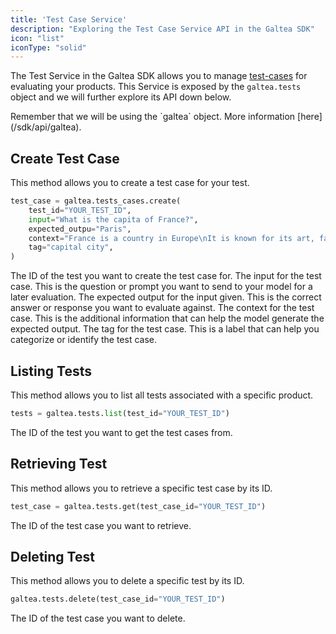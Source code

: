```yaml
---
title: 'Test Case Service'
description: "Exploring the Test Case Service API in the Galtea SDK"
icon: "list"
iconType: "solid"
---
```


The Test Service in the Galtea SDK allows you to manage [test-cases](/concepts/product/test/case) for evaluating your products.
This Service is exposed by the `galtea.tests` object and we will further explore its API down below.

<Info>
  Remember that we will be using the `galtea` object. More information [here](/sdk/api/galtea).
</Info>

## Create Test Case

This method allows you to create a test case for your test.

```python
test_case = galtea.tests_cases.create(
    test_id="YOUR_TEST_ID",
    input="What is the capita of France?",
    expected_outpu="Paris",
    context="France is a country in Europe\nIt is known for its art, fashion, and culture\nThe capital of France is Paris\nParis is known for its cafe culture and landmarks like the Eiffel Tower",
    tag="capital city",
)
```

<ResponseField name="test_id" type="string" required>
  The ID of the test you want to create the test case for.
</ResponseField>

<ResponseField name="input" type="string" required>
  The input for the test case. This is the question or prompt you want to send to your model for a later evaluation.
</ResponseField>

<ResponseField name="expected_output" type="string">
  The expected output for the input given. This is the correct answer or response you want to evaluate against.
</ResponseField>

<ResponseField name="context" type="string">
  The context for the test case. This is the additional information that can help the model generate the expected output.
</ResponseField>

<ResponseField name="tag" type="string">
  The tag for the test case. This is a label that can help you categorize or identify the test case.
</ResponseField>

## Listing Tests

This method allows you to list all tests associated with a specific product.

```python
tests = galtea.tests.list(test_id="YOUR_TEST_ID")
```
<ResponseField name="test_id" type="string" required>
  The ID of the test you want to get the test cases from.
</ResponseField>

## Retrieving Test

This method allows you to retrieve a specific test case by its ID.

```python
test_case = galtea.tests.get(test_case_id="YOUR_TEST_ID")
```
<ResponseField name="test_case_id" type="string" required>
  The ID of the test case you want to retrieve.
</ResponseField>

## Deleting Test

This method allows you to delete a specific test by its ID.

```python
galtea.tests.delete(test_case_id="YOUR_TEST_ID")
```

<ResponseField name="test_case_id" type="string" required>
  The ID of the test case you want to delete.
</ResponseField>

